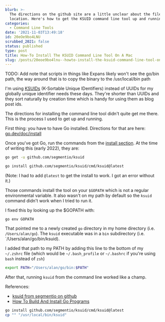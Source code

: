 ```yaml
---
blurb: >-
  The directions on the github site are a little unclear about the file
  location. Here's how to get the KSUID command line tool up and running.
categories:
  - Command Line Tools
date: '2021-11-03T13:49:18'
id: 20eOe9bo4LNU
scrubbed_2021: false
status: published
type: post
title: How-To Install The KSUID Command Line Tool On A Mac
slug: /posts/20eoe9bo4lnu--howto-install-the-ksuid-command-line-tool-on-a-mac
---
```


TODO: Add note that scripts in things like Expans likely won't see the go/bin path, the way around that is to copy the binary to the /usr/local/bin path



I'm using [KSUIDs](https://github.com/segmentio/ksuid) (K-Sortable Unique IDentifiers) instead of UUIDs for my globally unique identifier needs these days. They're shorter than UUIDs and they sort naturally by creation time which is handy for using them as blog post ids.  

The directions for installing the command line tool didn't quite get me there. This is the process I used to get up and running. 

First thing: you have to have Go installed. Directions for that are here: [go.dev/doc/install](https://go.dev/doc/install)

Once you've got Go, run the commands from the [install section](https://github.com/segmentio/ksuid). At the time of writing this (early 2022), they are:

```bash
go get -u github.com/segmentio/ksuid

go install github.com/segmentio/ksuid/cmd/ksuid@latest
```

(Note: I had to add `@latest` to get the install to work. I got an error without it.)

Those commands install the tool on your `$GOPATH` which is not a regular environmental variable. It also wasn't on my path by default so the `ksuid` command didn't work when I tried to run it. 

I fixed this by looking up the $GOPATH with:

```
go env GOPATH
```

That pointed me to a newly created `go` directory in my home directory (i.e. `/Users/alan/go`). The `ksuid` executable was in a `bin` subdirectory (i.e. `/Users/alan/go/bin/ksuid). 

I added that path to my PATH by adding this line to the bottom of my `~/.zshrc` file (which would be `~/.bash_profile` or `~/.bashrc` if you're using `bash` instead of `zsh`)

```bash
export PATH="/Users/alan/go/bin:$PATH"
```

After that, running `ksuid` from the command line worked like a champ.


References:

- [ksuid from segmentio on github](https://github.com/segmentio/ksuid)
- [How To Build And Install Go Programs](https://www.digitalocean.com/community/tutorials/how-to-build-and-install-go-programs)







```bash
go install github.com/segmentio/ksuid/cmd/ksuid@latest
cp "" "/usr/local/bin/ksuid"
```
